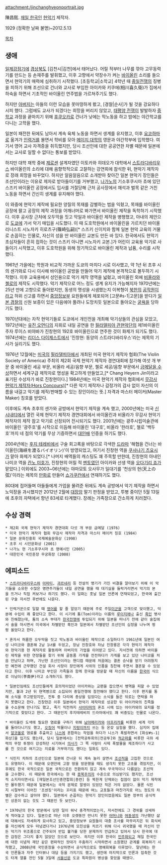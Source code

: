 attachment:/jinchanghyeonportrait.jpg

陳昌鉉. [[재일 한국인]] [[현악기]] 제작자.

1929 (정확한 날짜 불명)~2012.5.13

[[목차]]

== 생애 ==
[[일제강점기]]에 [[경상북도]] [김천시|김천]에서 태어났다. 어릴 적부터 나무를 깎아 고무동력기를 만드는 등 손재주를 발휘했고, 이후 고향에서 약장수가 켜는 [[바이올린]] 소리를 들으면서 현악기의 매력에 심취하기 시작했다. [초등학교|소학교] 4학년 때 [[중일전쟁]]의 징병을 피하기 위해 조선으로 건너와 교사로 부임한 아이카와 키쿠에(相川喜久衛)가 집에서 하숙을 하면서 기초적인 바이올린 연주법을 가르쳐주기도 했다.

하지만 [[아버지]]는 아들의 이런 모습을 못마땅하게 봤고, [경찰|순사]가 될 것을 강요하다시피 했다. 그럼에도 교사가 되겠다는 희망을 버리지 않았고, [[태평양 전쟁]]이 발발하자 [[중학교]] 과정을 끝마치기 위해 [[후쿠오카]]로 건너가 낮에는 막노동을 하고 밤에는 야간학교를 다니는 고학을 했다.

일본이 패전한 뒤에도 남아서 계속 육체 노동을 하면서 생계를 유지했고, 이후 [[요코하마]]로 옮겨가 [[인력거]]를 몰면서 학비를 모아 [[메이지 대학]]의 영문과 야간학부에 입학했다. 여기서 영어 교사 자격증을 취득했지만, 당시 조선인에 대한 공공연한 차별 때문에 일본에서는 교사로 일할 수 없다는 통보를 받았다.

하지만 대학 재학 중에 [[제로센]] 설계자였던 이토카와 히데오가 대학에서 [[스트라디바리우스]] 바이올린의 소리에 대해 음향학적으로 고찰하는 강연회에 참석한 뒤, 현악기 제작자로 장래 희망을 바꾸었다. 하지만 알음알음으로 소개받아 찾아간 일본 현악기 장인들은 조선인이라는 이유로 제자로 받아들이기를 거부했고, [[나가노]]의 기소후쿠시마 쵸에 있던 스즈키 바이올린 공장에서도 입사를 거절당해 근처 공사장에서 채석과 벌목 같은 거친 노동을 하면서 간신히 생계를 유지해야 했다.

이 와중에 현악기 제작에 필요한 양질의 목재를 감별하는 법을 익혔고, 목재를 바이올린 공장에 팔고 공장의 제작 과정을 어깨너머로 봐가면서 바이올린 제작을 독학하기 시작했다. 이후 공사장 근처에 오두막을 짓고 막일과 바이올린 제작을 병행했고, 아내의 제안으로 [[도쿄]]에 가서 악기 매입을 시도했다. 이 때 도호학원에서 바이올린을 가르치던 바이올리니스트 시노자키 히로츠구(篠崎弘嗣)[* 스즈키 신이치와 함께 일본 현악 교육의 거물로 손꼽히는 인물로, 자신의 성을 딴 바이올린 교본도 만든 바 있다. 한국에서도 현악기 초심자들이 흔히 접하는 것이 스즈키 아니면 시노자키 교본.]가 어린이 교육용 악기로 사들이기 시작했고, 이후 도호학원을 위해 정기적으로 바이올린 제작과 납품, 수리를 시작했다.

1961년 가을에는 학원과 비교적 가까운 도쿄의 마치다 시로 이사했고, 약 1년 뒤 초후 시의 센가와로 다시 이사해 바이올린 공방을 만들어 악기 제작에 본격적으로 몰두하기 시작했다. 이후 교육용에서 성인용으로 악기 제작 영역을 넓혔고, 바이올린 외에 [[비올라]]와 [[첼로]]의 제작도 시작했다. 악기 제작으로 어느 정도 생계 유지가 가능해지자 1970년에는 25년 만에 고향으로 돌아왔지만, 동생의 명성을 시샘했는지 이복형이 [[북한]]의 [[공작원]]이라고 허위 신고를 하면서 [[중앙정보부]] 요원들에게 체포되어 [고문#s-1|고문]을 받다가 [[일본 경찰]]의 신원 보증이 있은 다음에야 풀려나 도망치듯 일본으로 돌아오는 [[굴욕]]을 당하기도 했다.

1970년대에는 자작 현악기들로 도쿄에서 개인전을 개최해 악기상들의 관심을 모았고, 1972년에는 [[유진 오먼디]]의 지휘로 내일 공연을 한 [[필라델피아 관현악단]]의 제1바이올린 주자 루이스 비야바가 진창현의 192호 바이올린으로 연주한 것이 화제가 되기도 했다. 1974년에는 [[리더스 다이제스트]]에서 '진창현: 동양의 스트라디바리우스'라는 제목의 기사가 실리기도 했다.

1976년 12월에는 [[미국]]의 [[필라델피아]]에서 개최된 미국 현악기 제작자 협회(The Violin Society of America) 주최의 제2회 국제 현악기 제작자 경연대회에 참가해 여섯 개 부문 중 바이올린 세공 부문, 비올라 세공/음향 부문, 첼로 세공/음향 부문에서 [http://www.vsaweb.org/past-conventions-competitions#1976 금메달을 수상]하면서 세계구급 제작자로 명성을 확고하게 만들었고,[* Chang Heyern Jin이라고 표기된 수상자가 바로 진창현이다.] 1984년에는 미국 현악기 제작자 협회에서 [http://www.vsaweb.org/past-conventions-competitions#hors-concours-winners 무감사 현악기 제작자(Hors Concours)][* 다른 악기 제작자나 감정가의 감사 없이 자신의 이름을 내걸고 악기를 제작/판매할 수 있는 장인이라는 뜻.] 자격과 마스터 메이커(Master Maker) 칭호를 받았다.

이후에도 계속 초후의 센가와 공방에서 현악기 제작을 계속 했고, 2000년에는 미국 [[신시내티]]에서 열린 국제 현악기 제작자 경연대회에서 바이올린과 비올라가 무감사 현악기 제작자의 제작 참고 악기로 선정되어 전시되기도 했다. 2001년에는 광주시립미술관에 바이올린 '광주호'를 시작으로 이듬해 바이올린 '대구호', 비올라 '한라호', 첼로 '백두호'까지 네 점의 악기를 무상 기증하면서 [[대인배]] 인증을 하기도 했다.

2004년에는 [[후지 테레비]]에서 구술 회고록을 바탕으로 각색한 [[드라마]] '해협을 건너는 바이올린(海峡を渡るバイオリン)'이 방영되었고, 여기서 진창현 역을 [[쿠사나기 츠요시]]가 맡아 화제가 되었다.[* 나머지 배역들의 캐스팅도 꽤 주목할 만한데, 진창현의 아내인 나미코 역을 [[칸노 미호]]가, 진창현의 어릴 적 [[멘토]]였던 아이카와 선생 역을 [[오다기리 죠]]가 맡았다.] 이외에도 2003~06년에는 야마모토 오사무가 일대기를 '천상의 현(天上の弦)'이라는 제목의 [[만화]]로 만들어 [[쇼가쿠칸]]에서 연재하기도 했다.

80대에 접어들며 아들들에게 가업을 물려준 뒤에도 계속 공방에서 악기 제작을 하면서 노익장을 과시했지만 2012년 2월에 [[대장암]] 말기 판정을 받았고, 투병 중이던 5월 13일에 초후의 자택에서 향년 83세로 타계했다. 장례는 가족장으로 간소하게 치러졌다.

== 수상 경력 ==
 * 제2회 국제 현악기 제작자 경연대회 다섯 개 부문 금메달 (1976)
 * 미국 현악기 제작자 협회 무감사 제작자 자격과 마스터 메이커 칭호 (1984)
 * 일본 문화진흥회 국제예술문화상 (1998)
 * 초후 시 시민문화상 (2001)
 * 나가노 현 기소후쿠시마 쵸 명예시민 (2005)
 * 대한민국 국민훈장 무궁화장 (2008)

== 에피소드 ==
 * [[스트라디바리우스]]와 [[아마티]], [[과르네리]] 등 전설의 명기가 가진 비결을 알아보기 위해 이 악기들을 소유한 수많은 명연주가들이 내일 공연을 했을 때 대기실을 들락거리면서 악기의 본을 뜨거나 직접 켜보거나 하기도 했다. 이 일화는 훗날 일본 언론에 연재되었고, 한국에 출간된 구술 자서전 후반에도 나온다.

 * 인력거꾼으로 일할 때 [[영어]]를 할 줄 알았기 때문에 주로 주일[[미군]]을 고객으로 맞이했고, 덕분에 수입이 꽤 좋았다고 한다. 이 시기에 톰(Tom)이라는 이름의 [[루이지애나]] 출신 [[흑인]] 병사와 친해졌는데, 톰의 소속 부대가 [[한국전쟁]]에 투입되기 위해 일본을 떠나기 전에 같이 술집에서 술을 마시면서 미국에서 차별받던 흑인과 일본에서 차별받던 조선인의 심정을 나누며 펑펑 울었다고 한다.

 * 혼자서 허름한 오두막을 짓고 막노동과 바이올린 제작으로 소일하다가 1961년에 일본인 여성 나미코와 결혼해 2남 1녀를 두었고, 장남 진창호와 차남 진창룡은 각각 현악기 제작자와 현악기용 현 제작자로 활동하며 아버지의 가업을 이어받고 있다. 자서전에 의하면 바이올린 제작을 위한 연장들을 찾기 위해 골동품 가게를 전전하다가 가게를 보고 있던 나미코를 처음 만났다고 하며, 가난한 조선인이라는 핸디캡 때문에 처음에는 결혼 승낙을 받기 어려웠지만 예전에 근무했던 건설 회사 사장이 장인에게 사위의 인품을 칭찬해 주면서 결혼할 수 있었다고 한다. 이후 나미코 부인은 가족들과 함께 한국을 방문할 때 자신의 이름을 [[한국어]] 식으로 이남이(李南伊)라고 소개하기도 했다.

 * 일본인임에도 조선인들에게 호의적이었던 아이카와는 교편을 잡으면서 병역을 피할 수 있었지만, 불과 2년 뒤 현역병으로 소집되어 중일전쟁에 참전해야 했다고 한다. 이후 편지를 통해 소식을 주고받았지만, 전투 중 다리에 총상을 입었다는 소식을 들은 뒤로는 연락을 하지 못했다고 한다. 진창현은 이후 일본에서 현악기 제작자로 성공한 뒤 아이카와의 친족들을 수소문해 만나기도 했고, 죽기 직전까지 [[사이타마]]의 혼조 시에 있는 아이카와의 묘지를 정기적으로 찾았다고 한다. 그 때문인지 후지테레비의 드라마에서도 꽤 비중있는 인물로 나온다.

 * 바이올린 도색에 필요한 염료를 구하기 위해 [[남아메리카]]와 [[아프리카]]를 비롯한 세계 각지를 돌아다니기도 했고, [[오징어]] 먹물이나 [[지렁이]]까지 쓰는 등 온갖 실험을 했다. 심지어 집에서 [[알코올]]로 염료를 추출하고 [[니스]]에 혼합하는 작업을 하다가 니스가 폭발하면서 [화상#s-1|화상]을 입기도 했는데, 당시 일본에서는 [전학공투회의|전공투]와 [[적군파]]를 비롯한 극좌 세력의 무장 투쟁이 강성하던 시기여서 [[의사]]가 그 쪽 사람이 사제 폭발물을 제조하다가 사고를 친 것으로 여기고는 치료를 거부하기도 했다는 일화도 있다.

 * 식민지 치하의 조선인으로 일본에 건너온 뒤 계속 눌러 살면서 [[조선적]]을 고집한 것으로도 유명하다. 이 때문에 오랜만에 고향 땅을 방문했을 때도 생각치 못한 고초를 겪었지만, 이후에도 한국 국적으로든 일본 국적으로든 전환하지 않고 계속 무국적이나 다름없는 조선적을 고수했다. 이 때문에 한국에서는 한 때 [[종북주의자]] 수준으로 의심받기도 했지만, 조선적 소지자이면서도 [재일본조선인총연합회|총련] 등 북한계 단체와는 접점이 없이 악기 제작에만 몰두했기 때문에 일본에서는 국적 문제로 말썽이 있었던 적은 거의 없었다. 물론 식민지 시절부터 이어진 '조센징'이라는 꼬리표 때문에 여느 교포들과 마찬가지로 어느 정도의 차별은 감수하고 살아야 했다. 일본에서 손꼽히는 현악기 장인이었음에도 일본 정부의 공식적인 상훈이 없는 것도 그 때문인 듯 보인다.

 * 1970년의 한국 방문에서 당한 일이 워낙 충격적이었는지, 자서전에도 그 경위를 상세하게 적어놓고 있다. 일본으로 떠난 이후 오랫동안 만나지 못한 [[어머니]]와 [[여동생]]의 가난했던 삶에 대해서도 자세하게 묘사하고 있고, 중앙정보부 요원들이 대충 조사를 마무리지은 뒤 회식비를 자신에게 모두 떠넘겼다거나 1976년에 모친상을 치르기 위해 다시 귀국했을 때 자신이 만든 악기가 위조품으로 간주되어 반입 불가를 당한 문제까지 언급하고 있어서 당시 한국에 대한 감정은 그다지 좋지 않았던 것으로 보인다. 하지만 이후 한국이 [[민주화]]되고 재일 한국인에 대한 이념적 재단 같은 편파적인 잣대가 주춤하기 시작하면서 소원했던 관계를 회복하기 시작했고, 2008년에 국민훈장을 수상하면서 공식적으로도 명예회복을 이루었다. 말년에는 한국 언론들과 자주 인터뷰나 대담 등을 가지기도 했고, 생전에 마지막으로 언론과 접촉한 것도 타계 열흘 전인 5월 3일에 [[서울신문]] 도쿄 특파원이 병상을 찾았을 때였다.
